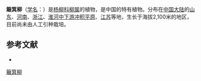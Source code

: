 {{Speciesbox
| name = 簸箕柳
| status = 
| status_system = 
| image =
| genus = Salix
| species = suchowensis
| authority = Cheng
}}

'''簸箕柳'''（[[学名|学名]]：{{lang|la|''Salix suchowensis''}}）是[[杨柳科|杨柳科]][[柳属|柳属]]的植物，是中国的特有植物。分布在[[中国大陆|中国大陆]]的[[山东|山东]]、[[河南|河南]]、[[浙江|浙江]]、[[淮河中下游冲积平原|淮河中下游冲积平原]]、[[江苏|江苏]]等地，生长于海拔2,100米的地区，目前尚未由人工引种栽培。

== 参考文献 ==
<div class="references-small">
* {{cite web| url =http://www.bioinfo.cn/db05/KmzwSpecies.php?action=view&id=20623| title =簸箕柳| work =《中国高等植物数据库全库》| publisher =中国科学院微生物研究所| author =昆明植物研究所| accessdate =2009-02-25| deadurl =yes| archiveurl =https://web.archive.org/web/20160305075333/http://www.bioinfo.cn/db05/KmzwSpecies.php?action=view&id=20623| archivedate =2016-03-05}}
</div>
{{Taxonbar|from=Q15230964}}

[[Category:柳属|簸箕柳]]


{{植物小作品}}